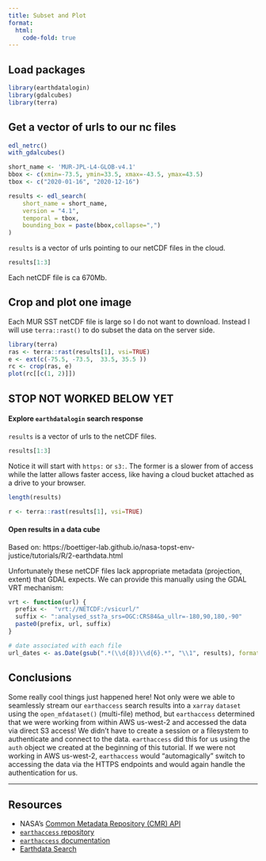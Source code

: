 ```yaml
---
title: Subset and Plot
format:
  html:
    code-fold: true
---
```


## Load packages

```r
library(earthdatalogin)
library(gdalcubes)
library(terra)
```

## Get a vector of urls to our nc files

```r
edl_netrc()
with_gdalcubes()
```

```r
short_name <- 'MUR-JPL-L4-GLOB-v4.1'
bbox <- c(xmin=-73.5, ymin=33.5, xmax=-43.5, ymax=43.5) 
tbox <- c("2020-01-16", "2020-12-16")

results <- edl_search(
    short_name = short_name,
    version = "4.1",
    temporal = tbox,
    bounding_box = paste(bbox,collapse=",")
)
```

`results` is a vector of urls pointing to our netCDF files in the cloud.
```r
results[1:3]
```
Each netCDF file is ca 670Mb.

## Crop and plot one image

Each MUR SST netCDF file is large so I do not want to download. Instead I will use `terra::rast()` to do subset the data on the server side.

```r
library(terra)
ras <- terra::rast(results[1], vsi=TRUE)
e <- ext(c(-75.5, -73.5,  33.5, 35.5 ))
rc <- crop(ras, e)
plot(rc[[c(1, 2)]])
```

## STOP NOT WORKED BELOW YET

#### Explore `earthdatalogin` search response

`results` is a vector of urls to the netCDF files.
```r
results[1:3]
```
Notice it will start with `https:` or `s3:`. The former is a slower from of access while the latter allows faster access, like having a cloud bucket attached as a drive to your browser.

```r
length(results)
```

```r
r <- terra::rast(results[1], vsi=TRUE)
```

#### Open results in a data cube

Based on: https://boettiger-lab.github.io/nasa-topst-env-justice/tutorials/R/2-earthdata.html

Unfortunately these netCDF files lack appropriate metadata (projection, extent) that GDAL expects. We can provide this manually using the GDAL VRT mechanism:
```r
vrt <- function(url) {
  prefix <-  "vrt://NETCDF:/vsicurl/"
  suffix <- ":analysed_sst?a_srs=OGC:CRS84&a_ullr=-180,90,180,-90"
  paste0(prefix, url, suffix)
}

# date associated with each file
url_dates <- as.Date(gsub(".*(\\d{8})\\d{6}.*", "\\1", results), format="%Y%m%d")
```


## Conclusions

Some really cool things just happened here! Not only were we able to seamlessly stream our `earthaccess` search results into a `xarray` `dataset` using the `open_mfdataset()` (multi-file) method, but `earthaccess` determined that we were working from within AWS us-west-2 and accessed the data via direct S3 access! We didn't have to create a session or a filesystem to authenticate and connect to the data. `earthaccess` did this for us using the `auth` object we created at the beginning of this tutorial. If we were not working in AWS us-west-2, `earthaccess` would "automagically" switch to accessing the data via the HTTPS endpoints and would again handle the authentication for us.


---

## Resources  

- NASA’s [Common Metadata Repository (CMR) API](https://cmr.earthdata.nasa.gov/search/site/docs/search/api.html)   
- [`earthaccess` repository](https://github.com/nsidc/earthaccess)
- [`earthaccess` documentation](https://nsidc.github.io/earthaccess/)
- [Earthdata Search](https://search.earthdata.nasa.gov/search)
